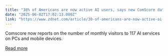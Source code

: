 ```yaml
---
title: "30% of Americans are now active AI users, says new ComScore data"
date: "2025-06-02T17:02:13.000Z"
link: "https://www.zdnet.com/article/30-of-americans-are-now-active-ai-users-says-new-comscore-data/"
---
```


Comscore now reports on the number of monthly visitors to 117 AI services on PCs and mobile devices.

[Read more](https://www.zdnet.com/article/30-of-americans-are-now-active-ai-users-says-new-comscore-data/)
